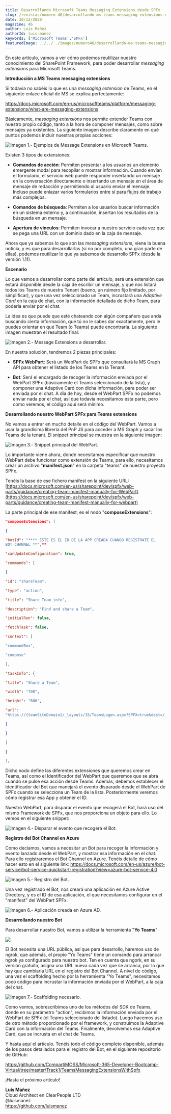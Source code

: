 ```yaml
---
title: Desarrollando Microsoft Teams Messaging Extensions desde SPFx
slug: /revistas/numero-46/desarrollando-ms-teams-messaging-extensions-desde-spfx
date: 30/12/2020
magazine: 46
author: Luis Mañez
authorId: luis-manez
keywords: ['Microsoft Teams','SPFx']
featuredImage: ../../../images/numero46/desarrollando-ms-teams-messaging-extensions-desde-spfx/image9.png
---
```





En este artículo, vamos a ver cómo podemos reutilizar nuestro
conocimiento del SharePoint Framework, para poder desarrollar *messaging
extensions* para Microsoft Teams.

**Introducción a MS Teams messaging extensions**

Si todavía no sabéis lo que es una *messaging extension* de Teams, en el
siguiente enlace oficial de MS se explica perfectamente:

https://docs.microsoft.com/en-us/microsoftteams/platform/messaging-extensions/what-are-messaging-extensions

Básicamente, *messaging extensions* nos permite extender Teams con
nuestro propio código, tanto a la hora de componer mensajes, como sobre
mensajes ya existentes. La siguiente imagen describe claramente en qué
puntos podemos incluir nuestras propias acciones:

![**Imagen 1.- Ejemplos de Message Extensions en Microsoft Teams.**](../../../images/numero46/desarrollando-ms-teams-messaging-extensions-desde-spfx/image9.png)

Existen 3 tipos de extensiones:

-   **Comandos de acción**: Permiten presentar a los usuarios un
    elemento emergente modal para recopilar o mostrar información.
    Cuando envían el formulario, el servicio web puede responder
    insertando un mensaje en la conversación directamente o insertando
    un mensaje en el área de mensaje de redacción y permitiendo al
    usuario enviar el mensaje. Incluso puede enlazar varios formularios
    entre sí para flujos de trabajo más complejos.

-   **Comandos de búsqueda**: Permiten a los usuarios buscar información
    en un sistema externo y, a continuación, insertan los resultados de
    la búsqueda en un mensaje.

-   **Apertura de vínculos**: Permiten invocar a nuestro servicio cada
    vez que se pega una URL con un dominio dado en la caja de mensaje.

Ahora que ya sabemos lo que son las *messaging extensions*, viene la
buena noticia, y es que para desarrollarlas (si no por completo, una
gran parte de ellas), podemos reutilizar lo que ya sabemos de desarrollo
SPFx (desde la versión 1.11).

**Escenario**

Lo que vamos a desarrollar como parte del artículo, será una extensión
que estará disponible desde la caja de escribir un mensaje, y que nos
listará todos los Teams de nuestra Tenant (bueno, un número fijo
limitado, por simplificar), y que una vez seleccionado un Team,
incrustará una *Adaptive Card* en la caja de chat, con la información
detallada de dicho Team, para poderla enviar por el chat.

La idea es que puede que esté chateando con algún compañero que anda
buscando cierta información, que tú no le sabes dar exactamente, pero le
puedes orientar en qué Team (o Teams) puede encontrarla. La siguiente
imagen muestran el resultado final:


![**Imagen 2.- Message Extensions a desarrollar.**](../../../images/numero46/desarrollando-ms-teams-messaging-extensions-desde-spfx/imagea.png)

En nuestra solución, tendremos 2 piezas principales:

-   **SPFx WebPart**: Será un WebPart de SPFx que consultará la MS Graph
    API para obtener el listado de los Teams en la Tenant.

-   **Bot**: Será el encargado de recoger la información enviada por el
    WebPart SPFx (básicamente el Teams seleccionado de la lista), y
    componer una Adaptive Card con dicha información, para poder ser
    enviada por el chat. A día de hoy, desde el WebPart SPFx no podemos
    enviar nada por el chat, así que todavía necesitamos esta parte,
    pero como veremos, el código aquí será mínimo.

**Desarrollando nuestro WebPart SPFx para Teams extensions**

No vamos a entrar en mucho detalle en el código del WebPart. Vamos a
usar la grandísima librería del PnP JS para acceder a MS Graph y sacar
los Teams de la tenant. El snippet principal se muestra en la siguiente
imagen:

![**Imagen 3.- Snippet principal del WebPart.**](../../../images/numero46/desarrollando-ms-teams-messaging-extensions-desde-spfx/imageb.png)

Lo importante viene ahora, donde necesitamos especificar que nuestro
WebPart debe funcionar como extensión de Teams, para ello, necesitamos
crear un archivo "**manifest.json**" en la carpeta "teams" de nuestro
proyecto SPFx.

Tenéis la base de ese fichero manifest en la siguiente URL:
[https://docs.microsoft.com/en-us/sharepoint/dev/spfx/web-parts/guidance/creating-team-manifest-manually-for-WebPart](https://docs.microsoft.com/en-us/sharepoint/dev/spfx/web-parts/guidance/creating-team-manifest-manually-for-webpart)

La parte principal de ese manifest, es el nodo "**composeExtensions**":

```json
"composeExtensions": [

{

"botId": "**** ESTE ES EL ID DE LA APP CREADA CUANDO REGISTRATE EL
BOT CHANNEL **",**

"canUpdateConfiguration": true,

"commands": [

{

"id": "shareTeam",

"type": "action",

"title": "Share Team info",

"description": "Find and share a Team",

"initialRun": false,

"fetchTask": false,

"context": [

"commandBox",

"compose"

],

"taskInfo": {

"title": "Share a Team",

"width": "700",

"height": "600",

"url":
"https://{teamSiteDomain}/_layouts/15/TeamsLogon.aspx?SPFX=true&dest=/_layouts/15/teamstaskhostedapp.aspx%3Fteams%26personal%26componentId=**WEBPART_ID**%26forceLocale={locale}"

}

}

]

}

],
```

Dicho nodo define las diferentes extensiones que queremos crear en
Teams, así como el Identificador del WebPart que queremos que se abra
cuando se pulse esa acción desde Teams. Además, debemos establecer el
Identificador del Bot que manejará el evento disparado desde el WebPart
de SPFx cuando se selecciona un Team de la lista. Posteriormente veremos
cómo registrar esa App y obtener el ID.

Nuestro WebPart, para disparar el evento que recogerá el Bot, hará uso
del mismo Framework de SPFx, que nos proporciona un objeto para ello. Lo
vemos en el siguiente snippet:

![**Imagen 4.- Disparar el evento que recogerá el Bot.**](../../../images/numero46/desarrollando-ms-teams-messaging-extensions-desde-spfx/imagec.png)


**Registro del Bot Channel en Azure**

Como decíamos, vamos a necesitar un Bot para recoger la información y
evento lanzado desde el WebPart, y mostrar esa información en el chat.
Para ello registraremos el Bot Channel en Azure. Tenéis detalle de cómo
hacer esto en el siguiente link:
https://docs.microsoft.com/en-us/azure/bot-service/bot-service-quickstart-registration?view=azure-bot-service-4.0

![**Imagen 5.- Registro del Bot.**](../../../images/numero46/desarrollando-ms-teams-messaging-extensions-desde-spfx/imaged.png)


Una vez registrado el Bot, nos creará una aplicación en Azure Active
Directory, y es el ID de esa aplicación, el que necesitamos configurar
en el "manifest" del WebPart SPFx.

![**Imagen 6.- Aplicación creada en Azure AD.**](../../../images/numero46/desarrollando-ms-teams-messaging-extensions-desde-spfx/imagee.png)


**Desarrollando nuestro Bot**

Para desarrollar nuestro Bot, vamos a utilizar la herramienta "**Yo
Teams**"

![](../../../images/numero46/desarrollando-ms-teams-messaging-extensions-desde-spfx/imagef.png)

El Bot necesita una URL pública, así que para desarrollo, haremos uso de
ngrok, que además, el propio "Yo Teams" tiene un comando para arrancar
ngrok ya configurado para nuestro bot. Ten en cuenta que ngork, en su
versión gratuita, asigna una URL nueva cada vez que se arranca, por lo
que hay que cambiarla URL en el registro del Bot Channel. A nivel de
código, una vez el scaffolding hecho por la herramienta "Yo Teams",
necesitamos poco código para incrustar la información enviada por el
WebPart, a la caja del chat.

![**Imagen 7.- Scaffolding necesario.**](../../../images/numero46/desarrollando-ms-teams-messaging-extensions-desde-spfx/image10.png)

Como vemos, sobrescribimos uno de los métodos del SDK de Teams, donde en
su parámetro "action", recibimos la información enviada por el WebPart
de SPFx (el Teams seleccionado del listado). Luego hacemos uso de otro
método proporcionado por el framework, y construimos la Adaptive Card
con la información del Teams. Finalmente, devolvemos esa Adaptive Card,
que se incrusta en el chat de Teams.

Y hasta aquí el artículo. Tenéis todo el código completo disponible,
además de los pasos detallados para el registro del Bot, en el siguiente
repositorio de GitHub:

https://github.com/CompartiMOSS/Microsoft-365-Developer-Bootcamp-Virtual/tree/master/Track1/TeamsMessagingExtensionsWithSpfx

¡Hasta el próximo artículo!

**Luis Mañez** <br />
Cloud Architect en ClearPeople LTD <br />
@luismanez <br />
https://github.com/luismanez